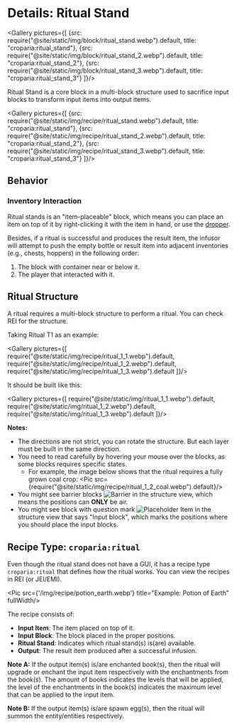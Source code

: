 
# Details: Ritual Stand

<Gallery pictures={[
    {src: require("@site/static/img/block/ritual_stand.webp").default, title: "croparia:ritual_stand"},
    {src: require("@site/static/img/block/ritual_stand_2.webp").default, title: "croparia:ritual_stand_2"},
    {src: require("@site/static/img/block/ritual_stand_3.webp").default, title: "croparia:ritual_stand_3"}
]}/>

Ritual Stand is a core block in a multi-block structure used to sacrifice input blocks to transform input items into
output items.

<Gallery pictures={[
    {src: require("@site/static/img/recipe/ritual_stand.webp").default, title: "croparia:ritual_stand"},
    {src: require("@site/static/img/recipe/ritual_stand_2.webp").default, title: "croparia:ritual_stand_2"},
    {src: require("@site/static/img/recipe/ritual_stand_3.webp").default, title: "croparia:ritual_stand_3"}
]}/>

## Behavior

### Inventory Interaction

Ritual stands is an "item-placeable" block, which means you can place an item on top of it by right-clicking it with
the item in hand, or use the [dropper](https://minecraft.wiki/w/Dropper).

Besides, if a ritual is successful and produces the result item, the infusor will attempt to push the empty bottle or
result item into adjacent inventories (e.g., chests, hoppers) in the following order:
1. The block with container near or below it.
2. The player that interacted with it.

## Ritual Structure

A ritual requires a multi-block structure to perform a ritual. You can check REI for the structure.

Taking Ritual T1 as an example:

<Gallery pictures={[
    require("@site/static/img/recipe/ritual_1_1.webp").default,
    require("@site/static/img/recipe/ritual_1_2.webp").default,
    require("@site/static/img/recipe/ritual_1_3.webp").default
]}/>

It should be built like this:

<Gallery pictures={[
    require("@site/static/img/ritual_1_1.webp").default,
    require("@site/static/img/ritual_1_2.webp").default,
    require("@site/static/img/ritual_1_3.webp").default
]}/>

**Notes:**
- The directions are not strict, you can rotate the structure. But each layer must be built in the same direction.
- You need to read carefully by hovering your mouse over the blocks, as some blocks requires specific states.
  - For example, the image below shows that the ritual requires a fully grown coal crop:
  <Pic src={require("@site/static/img/recipe/ritual_1_2_coal.webp").default}/>
- You might see barrier blocks ![Barrier](https://minecraft.wiki/images/BlockSprite_barrier.webp?8d91a) in the structure
view, which means the positions can **ONLY** be air.
- You might see block with question mark
![Placeholder Item](https://github.com/MUYUTwilighter/croparia-if/blob/master/common/src/main/resources/assets/croparia/textures/item/placeholder.webp?raw=true)
in the structure view that says "Input block", which marks the positions where you should place the input blocks.

## Recipe Type: `croparia:ritual`

Even though the ritual stand does not have a GUI, it has a recipe type `croparia:ritual` that defines how the ritual
works. You can view the recipes in REI (or JEI/EMI).

<Pic src={'/img/recipe/potion_earth.webp'} title="Example: Potion of Earth" fullWidth/>

The recipe consists of:
- **Input Item**: The item placed on top of it.
- **Input Block**: The block placed in the proper positions.
- **Ritual Stand**: Indicates which ritual stand(s) is(are) available.
- **Output**: The result item produced after a successful infusion.

**Note A:** If the output item(s) is/are enchanted book(s), then the ritual will upgrade or enchant the input item
respectively with the enchantments from the book(s). The amount of books indicates the levels that will be applied, the
level of the enchantments in the book(s) indicates the maximum level that can be applied to the input item.

**Note B:** If the output item(s) is/are spawn egg(s), then the ritual will summon the entity/entities respectively.